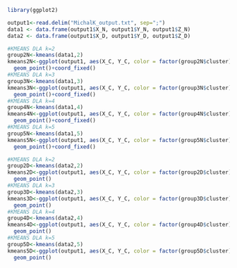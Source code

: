 
```{r}
library(ggplot2)
```

```{r setup, include=FALSE}
output1<-read.delim("MichalK_output.txt", sep=";")
data1 <- data.frame(output1$X_N, output1$Y_N, output1$Z_N)
data2 <- data.frame(output1$X_D, output1$Y_D, output1$Z_D)
```

```{r}
#KMEANS DLA k=2
group2N<-kmeans(data1,2)
kmeans2N<-ggplot(output1, aes(X_C, Y_C, color = factor(group2N$cluster)))+
  geom_point()+coord_fixed()
#KMEANS DLA k=3
group3N<-kmeans(data1,3)
kmeans3N<-ggplot(output1, aes(X_C, Y_C, color = factor(group3N$cluster)))+
  geom_point()+coord_fixed()
#KMEANS DLA k=4
group4N<-kmeans(data1,4)
kmeans4N<-ggplot(output1, aes(X_C, Y_C, color = factor(group4N$cluster)))+
  geom_point()+coord_fixed()
#KMEANS DLA k=5
group5N<-kmeans(data1,5)
kmeans5N<-ggplot(output1, aes(X_C, Y_C, color = factor(group5N$cluster)))+
  geom_point()+coord_fixed()
```

```{r}
#KMEANS DLA k=2
group2D<-kmeans(data2,2)
kmeans2D<-ggplot(output1, aes(X_C, Y_C, color = factor(group2D$cluster)))+
  geom_point()
#KMEANS DLA k=3
group3D<-kmeans(data2,3)
kmeans3D<-ggplot(output1, aes(X_C, Y_C, color = factor(group3D$cluster)))+
  geom_point()
#KMEANS DLA k=4
group4D<-kmeans(data2,4)
kmeans4D<-ggplot(output1, aes(X_C, Y_C, color = factor(group4D$cluster)))+
  geom_point()
#KMEANS DLA k=5
group5D<-kmeans(data2,5)
kmeans5D<-ggplot(output1, aes(X_C, Y_C, color = factor(group5D$cluster)))+
  geom_point()
```


